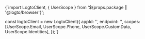 
<CodeBlock language='js'>{`import LogtoClient, { UserScope } from '${props.package || '@logto/browser'}';

const logtoClient = new LogtoClient({
appId: '<your-application-id>',
endpoint: '<your-logto-endpoint>',
scopes: [UserScope.Email, UserScope.Phone, UserScope.CustomData, UserScope.Identities],
});`}</CodeBlock>
